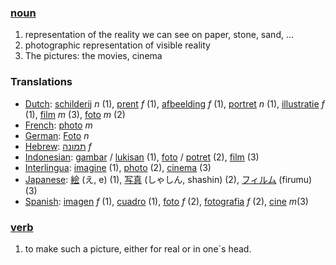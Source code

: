 === [[noun]] ===

#representation of the reality we can see on paper, stone, sand, ...
#photographic representation of visible reality
#The pictures: the movies, cinema

===Translations===

*[[Dutch]]: [[schilderij]] ''n'' (1), [[prent]] ''f'' (1), [[afbeelding]] ''f'' (1), [[portret]] ''n'' (1), [[illustratie]] ''f'' (1), [[film]] ''m'' (3), [[foto]] ''m'' (2)
*[[French]]: [[photo]] ''m''
*[[German]]: [[Foto]] ''n''
*[[Hebrew]]: [[תמונה]] ''f''
*[[Indonesian]]: [[gambar]] / [[lukis|lukisan]] (1), [[foto]] / [[potret]] (2), [[film]] (3)
*[[Interlingua]]: [[imagine]] (1), [[photo]] (2), [[cinema]] (3)
*[[Japanese]]: [[絵]] (え, e) (1), [[写真]] (しゃしん, shashin) (2), [[フィルム]] (firumu) (3)
*[[Spanish]]: [[imagen]] ''f'' (1), [[cuadro]] (1), [[foto]] ''f'' (2), [[fotografia]] ''f'' (2), [[cine]] ''m''(3)

=== [[verb]] ===

#to make such a picture, either for real or in one´s head.
